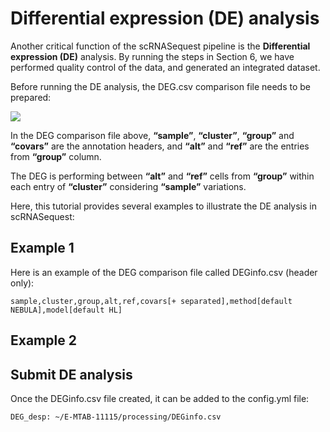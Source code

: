 # Differential expression (DE) analysis

Another critical function of the scRNASequest pipeline is the **Differential expression (DE)** analysis. By running the steps in Section 6, we have performed quality control of the data, and generated an integrated dataset. 

Before running the DE analysis, the DEG.csv comparison file needs to be prepared:

[![](https://interactivereport.github.io/scRNAsequest/tutorial/images/DEG_empty.png)](https://interactivereport.github.io/scRNAsequest/tutorial/images/DEG_empty.png)

In the DEG comparison file above, **“sample”**, **“cluster”**, **“group”** and **“covars”** are the annotation headers, and **“alt”** and **“ref”** are the entries from **“group”** column.

The DEG is performing between **“alt”** and **“ref”** cells from **“group”** within each entry of **“cluster”** considering **“sample”** variations.

Here, this tutorial provides several examples to illustrate the DE analysis in scRNASequest:

## Example 1


Here is an example of the DEG comparison file called DEGinfo.csv (header only):

```
sample,cluster,group,alt,ref,covars[+ separated],method[default NEBULA],model[default HL]
```

## Example 2

## Submit DE analysis


Once the DEGinfo.csv file created, it can be added to the config.yml file:

```
DEG_desp: ~/E-MTAB-11115/processing/DEGinfo.csv
```

